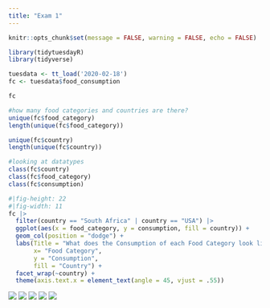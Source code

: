 ```yaml
---
title: "Exam 1"
---
```


```r
knitr::opts_chunk$set(message = FALSE, warning = FALSE, echo = FALSE)
```

```r
library(tidytuesdayR)
library(tidyverse)
```


```r
tuesdata <- tt_load('2020-02-18')
fc <- tuesdata$food_consumption
```


```r
fc
```


```r
#how many food categories and countries are there?
unique(fc$food_category)
length(unique(fc$food_category))

unique(fc$country)
length(unique(fc$country))
```
```r

#looking at datatypes
class(fc$country)
class(fc$food_category)
class(fc$consumption)
```

```r
#|fig-height: 22
#|fig-width: 11
fc |>
  filter(country == "South Africa" | country == "USA") |>
  ggplot(aes(x = food_category, y = consumption, fill = country)) +
  geom_col(position = "dodge") +
  labs(Title = "What does the Consumption of each Food Category look like in South Africa?",
       x= "Food Category",
       y = "Consumption",
       fill = "Country") +
  facet_wrap(~country) +
  theme(axis.text.x = element_text(angle = 45, vjust = .55)) 
```

![](IMG_3774.jpg)
![](IMG_3775.jpg)
![](IMG_3776.jpg)
![](IMG_3777.jpg)
![](IMG_3778.jpg)

